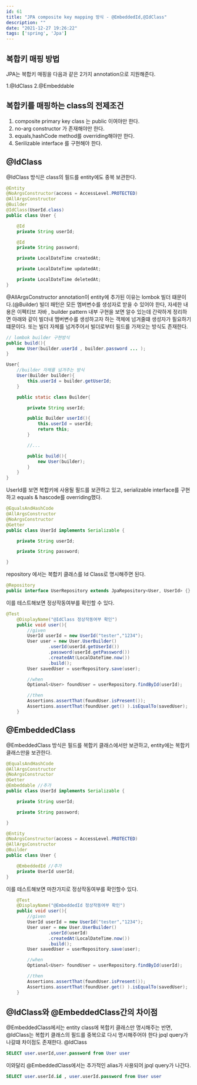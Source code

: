 ```yaml
---
id: 61
title: "JPA composite key mapping 방식 - @EmbeddedId,@IdClass"
description: ""
date: "2021-12-27 19:26:22"
tags: ['spring', 'Jpa']
---
```

## 복합키 매핑 방법

JPA는 복합키 매핑을 다음과 같은 2가지 annotation으로 지원해준다. 

1.@IdClass
2.@Embeddable



## 복합키를 매핑하는 class의 전제조건 

1. composite primary key class 는 public 이여야만 한다.
2. no-arg constructor 가 존재해야만 한다. 
3. equals,hashCode method를 overriding해야만 한다.
4. Serilizable interface 를  구현해야 한다. 



## @IdClass

@IdClass 방식은 class의 필드를 entity에도 중복 보관한다. 

```java
@Entity
@NoArgsConstructor(access = AccessLevel.PROTECTED)
@AllArgsConstructor
@Builder
@IdClass(UserId.class)
public class User {

    @Id
    private String userId;

    @Id
    private String password;

    private LocalDateTime createdAt;

    private LocalDateTime updatedAt;

    private LocalDateTime deletedAt;
}
```
@AllArgsConstructor annotation이 entity에 추가된 이유는 lombok 빌더 떄문이다.(@Builder)
빌더 패턴은 모든 멤버변수를 생성자로 받을 수 있어야 한다, 자세한 내용은 이펙티브 자바 , builder pattern 내부 구현을 보면 알수 있는데 간략하게 정리하면 아래와 같이 빌더내 멤버변수를 생성하고자 하는 객체에 넘겨줄떄 생성자가 필요하기 떄문이다. 또는 빌더 자체를 넘겨주어서 빌더로부터 필드를 가져오는 방식도 존재한다. 
```java
// lombok builder 구현방식
public build(){
    new User(builder.userId , builder.password ... );
}
```
```java
User{
    //builder 자체를 넘겨주는 방식 
    User(Builder builder){
        this.userId = builder.getUserId;
    }

    public static class Builder{

        private String userId;

        public Builder userId(){
            this.userId = userId;
            return this;
        }

        //...

        public build(){
            new User(builder);
        }
    }
}

```

UserId를 보면 복합키에 사용될 필드를 보관하고 있고, serializable interface를 구현하고 equals & hascode를 overriding했다. 

```java
@EqualsAndHashCode
@AllArgsConstructor
@NoArgsConstructor
@Getter
public class UserId implements Serializable {

    private String userId;

    private String password;

}
```
repository 에서는 복합키 클래스를 Id Class로 명시해주면 된다.
```java
@Repository
public interface UserRepository extends JpaRepository<User, UserId> {}
```
이를 테스트해보면 정상작동여부를 확인할 수 있다. 
```java
@Test
    @DisplayName("@IdClass 정상작동여부 확인")
    public void user(){
        //given
        UserId userId = new UserId("tester","1234");
        User user = new User.UserBuilder()
                .userId(userId.getUserId())
                .password(userId.getPassword())
                .createdAt(LocalDateTime.now())
                .build();
        User savedUser = userRepository.save(user);

        //when
        Optional<User> foundUser = userRepository.findById(userId);

        //then
        Assertions.assertThat(foundUser.isPresent());
        Assertions.assertThat(foundUser.get() ).isEqualTo(savedUser);
    }
```

## @EmbeddedClass

@EmbeddedClass 방식은 필드를 복합키 클래스에서만 보관하고, entity에는 복합키 클래스만을 보관한다. 

```java
@EqualsAndHashCode
@AllArgsConstructor
@NoArgsConstructor
@Getter
@Embeddable //추가 
public class UserId implements Serializable {

    private String userId;

    private String password;

}

@Entity
@NoArgsConstructor(access = AccessLevel.PROTECTED)
@AllArgsConstructor
@Builder
public class User {

    @EmbeddedId //추가 
    private UserId userId;
}
```

이를 테스트해보면 마찬가지로 정상작동여부를 확인할수 있다.

```java
    @Test
    @DisplayName("@EmbeddedId 정상작동여부 확인")
    public void user(){
        //given
        UserId userId = new UserId("tester","1234");
        User user = new User.UserBuilder()
                .userId(userId)
                .createdAt(LocalDateTime.now())
                .build();
        User savedUser = userRepository.save(user);

        //when
        Optional<User> foundUser = userRepository.findById(userId);

        //then
        Assertions.assertThat(foundUser.isPresent());
        Assertions.assertThat(foundUser.get() ).isEqualTo(savedUser);
    }
```

## @IdClass와  @EmbeddedClass간의 차이점 

@EmbeddedClass에서는 entity class에 복합키 클래스만 명시해주는 반면, @IdClass는 복합키 클래스의 필드를 중복으로 다시 명시해주어야 한다
jpql query가 나갈떄 차이점도 존재한다. 
@IdClass 
```sql
SELECT user.userId,user.password from User user
```
이와달리 @EmbeddedClass에서는 추가적인 alias가 사용되어 jpql query가 나간다. 
```sql
SELECT user.userId.id , user.userId.password from User user
```